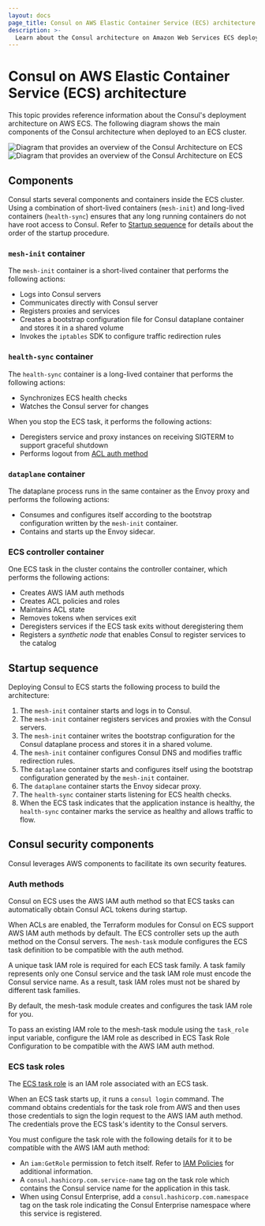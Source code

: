 ```yaml
---
layout: docs
page_title: Consul on AWS Elastic Container Service (ECS) architecture
description: >-
  Learn about the Consul architecture on Amazon Web Services ECS deployments. Learn about how the two work together, including the order tasks and containers startup and shutdown, as well as requirements for the AWS IAM auth method, the ACL controller and tokens, and health check syncing.
---
```


# Consul on AWS Elastic Container Service (ECS) architecture

This topic provides reference information about the Consul's deployment architecture on AWS ECS. The following diagram shows the main components of the Consul architecture when deployed to an ECS cluster.

![Diagram that provides an overview of the Consul Architecture on ECS](/img/ecs/consul-on-ecs-architecture-dataplanes.png#light-theme-only)
![Diagram that provides an overview of the Consul Architecture on ECS ](/img/ecs/consul-on-ecs-architecture-dataplanes-dark.png#dark-theme-only)

## Components

Consul starts several components and containers inside the ECS cluster. Using a combination of short-lived containers (`mesh-init`) and long-lived containers (`health-sync`) ensures that any long running containers do not have root access to Consul. Refer to [Startup sequence](#startup-sequence) for details about the order of the startup procedure.
 
### `mesh-init` container

The `mesh-init` container is a short-lived container that performs the following actions:

- Logs into Consul servers
- Communicates directly with Consul server
- Registers proxies and services
- Creates a bootstrap configuration file for Consul dataplane container and stores it in a shared volume
- Invokes the `iptables` SDK to configure traffic redirection rules

### `health-sync` container

The `health-sync` container is a long-lived container that performs the following actions:

- Synchronizes ECS health checks
- Watches the Consul server for changes

When you stop the ECS task, it performs the following actions:

- Deregisters service and proxy instances on receiving SIGTERM to support graceful shutdown
- Performs logout from [ACL auth method](/consul/docs/secure/acl/auth-method)

### `dataplane` container

The dataplane process runs in the same container as the Envoy proxy and performs the following actions:

- Consumes and configures itself according to the bootstrap configuration written by the `mesh-init` container.
- Contains and starts up the Envoy sidecar.

### ECS controller container

One ECS task in the cluster contains the controller container, which performs the following actions:

- Creates AWS IAM auth methods
- Creates ACL policies and roles
- Maintains ACL state
- Removes tokens when services exit
- Deregisters services if the ECS task exits without deregistering them
- Registers a _synthetic node_ that enables Consul to register services to the catalog  
 
## Startup sequence

Deploying Consul to ECS starts the following process to build the architecture:

1. The `mesh-init` container starts and logs in to Consul.
1. The `mesh-init` container registers services and proxies with the Consul servers.
1. The `mesh-init` container writes the bootstrap configuration for the Consul dataplane process and stores it in a shared volume.
1. The `mesh-init` container configures Consul DNS and modifies traffic redirection rules.
1. The `dataplane` container starts and configures itself using the bootstrap configuration generated by the `mesh-init` container. 
1. The `dataplane` container starts the Envoy sidecar proxy.
1. The `health-sync` container starts listening for ECS health checks.
1. When the ECS task indicates that the application instance is healthy, the `health-sync` container marks the service as healthy and allows traffic to flow.

## Consul security components

Consul leverages AWS components to facilitate its own security features.  

### Auth methods

Consul on ECS uses the AWS IAM auth method so that ECS tasks can automatically obtain Consul ACL tokens during startup.

When ACLs are enabled, the Terraform modules for Consul on ECS support AWS IAM auth methods by default. The ECS controller sets up the auth method on the Consul servers. The `mesh-task` module configures the ECS task definition to be compatible with the auth method.

A unique task IAM role is required for each ECS task family. A task family represents only one Consul service and the task IAM role must encode the Consul service name. As a result, task IAM roles must not be shared by different task families. 

By default, the mesh-task module creates and configures the task IAM role for you.

To pass an existing IAM role to the mesh-task module using the `task_role` input variable, configure the IAM role as described in ECS Task Role Configuration to be compatible with the AWS IAM auth method.

### ECS task roles

The [ECS task role](https://docs.aws.amazon.com/AmazonECS/latest/developerguide/task-iam-roles.html) is an IAM role associated with an ECS task.

When an ECS task starts up, it runs a `consul login` command. The command obtains credentials for the task role from AWS and then uses those credentials to sign the login request to the AWS IAM auth method. The credentials prove the ECS task's identity to the Consul servers.

You must configure the task role with the following details for it to be compatible with the AWS IAM auth method:

- An `iam:GetRole` permission to fetch itself. Refer to [IAM Policies](/consul/docs/security/acl/auth-methods/aws-iam#iam-policies) for additional information. 
- A `consul.hashicorp.com.service-name` tag on the task role which contains the Consul service name for the application in this task.
- When using Consul Enterprise, add a `consul.hashicorp.com.namespace` tag on the task role indicating the Consul Enterprise namespace where this service is registered.